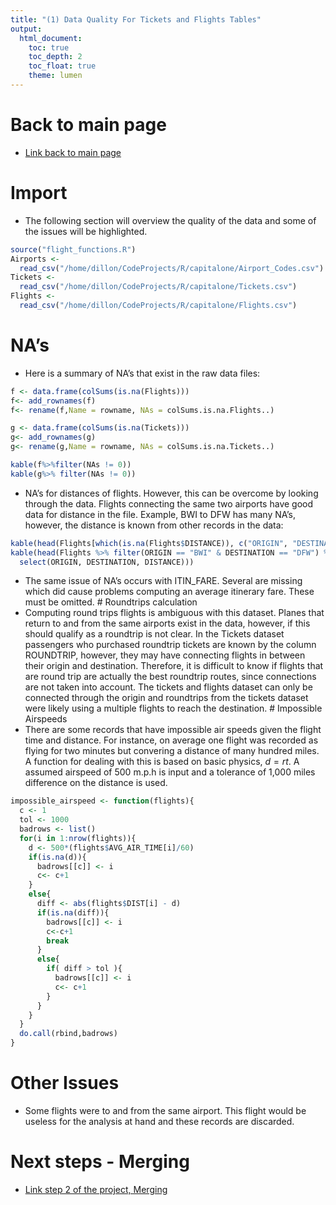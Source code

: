 ```yaml
---
title: "(1) Data Quality For Tickets and Flights Tables"
output: 
  html_document:
    toc: true
    toc_depth: 2
    toc_float: true
    theme: lumen
---
```

# Back to main page
- [Link back to main page](capitalone_data.html)

# Import 
- The following section will overview the quality of the data and some of the issues will be highlighted. 

```r
source("flight_functions.R")
Airports <-
  read_csv("/home/dillon/CodeProjects/R/capitalone/Airport_Codes.csv")
Tickets <-
  read_csv("/home/dillon/CodeProjects/R/capitalone/Tickets.csv")
Flights <-
  read_csv("/home/dillon/CodeProjects/R/capitalone/Flights.csv")
```
# NA's
- Here is a summary of NA's that exist in the raw data files:

```r
f <- data.frame(colSums(is.na(Flights)))
f<- add_rownames(f)
f<- rename(f,Name = rowname, NAs = colSums.is.na.Flights..)

g <- data.frame(colSums(is.na(Tickets)))
g<- add_rownames(g)
g<- rename(g,Name = rowname, NAs = colSums.is.na.Tickets..)

kable(f%>%filter(NAs != 0))
kable(g%>% filter(NAs != 0))

```
- NA's for distances of flights. However, this can be overcome by looking through the data. Flights connecting the same two 
airports have good data for distance in the file. Example, BWI to DFW has many NA's, however, the distance is known
from other records in the data:

```r
kable(head(Flights[which(is.na(Flights$DISTANCE)), c("ORIGIN", "DESTINATION", "DISTANCE")]))
kable(head(Flights %>% filter(ORIGIN == "BWI" & DESTINATION == "DFW") %>%
  select(ORIGIN, DESTINATION, DISTANCE)))
```
- The same issue of NA's occurs with ITIN_FARE. Several are missing which
did cause problems computing an average itinerary fare. These must be omitted. 
# Roundtrips calculation
- Computing round trips flights is ambiguous with this dataset. Planes that 
return to and from the same airports exist in the data, however, if this 
should qualify as a roundtrip is not clear. In the Tickets dataset passengers
who purchased roundtrip tickets are known by the column ROUNDTRIP, however,
they may have connecting flights in between their origin and destination. 
Therefore, it is difficult to know if flights that are round trip are actually
the best roundtrip routes, since connections are not taken into account. 
The tickets and flights dataset can only be connected through the origin
and roundtrips from the tickets dataset were likely using a multiple flights to reach the destination. 
# Impossible Airspeeds 
- There are some records that have impossible air speeds given the flight time and distance. For instance,
on average one flight was recorded as flying for two minutes but convering a distance of many hundred miles. A function for dealing with this is based on basic physics, $d = rt$. A assumed airspeed of 500 m.p.h is input and a tolerance of 1,000 miles difference on the distance is used.  

```r
impossible_airspeed <- function(flights){
  c <- 1
  tol <- 1000
  badrows <- list()
  for(i in 1:nrow(flights)){
    d <- 500*(flights$AVG_AIR_TIME[i]/60)
    if(is.na(d)){
      badrows[[c]] <- i 
      c<- c+1
    }
    else{
      diff <- abs(flights$DIST[i] - d)
      if(is.na(diff)){
        badrows[[c]] <- i
        c<-c+1
        break 
      }
      else{
        if( diff > tol ){
          badrows[[c]] <- i
          c<- c+1
        }
      }
    }
  }
  do.call(rbind,badrows)
}
```

# Other Issues 
- Some flights were to and from the same airport. This flight would be useless for the analysis at hand and these records are discarded. 

# Next steps - Merging
- [Link step 2 of the project, Merging](page2_merging.html)